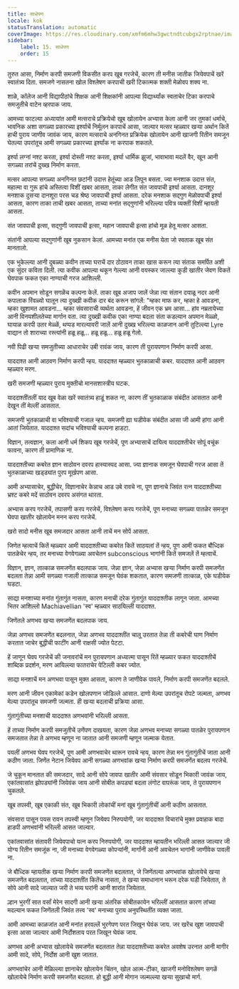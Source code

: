 ```yaml
---
title: साधेपण
locale: kok
statusTranslation: automatic
coverImage: https://res.cloudinary.com/xmfm6mhw3gwctndtcubgx2rptnae/image/upload/v1740337243/small_cover_educacion_fundamental_a051170f1c.webp
sidebar:
    label: 15. साधेपण
    order: 15
---
```

तुरुत आसा, निर्माण करपी समजणी विकसीत करप खूब गरजेचें, कारण ती मनीस जातीक जियेवपाचें खरें स्वातंत्र्य दिता. समजणे नासतना खोल विश्लेषण करपाची खरी टिकात्मक शक्ती मेळोवप शक्य ना.

शाळे, कॉलेज आनी विद्यापीठांचे शिक्षक आनी शिक्षकांनी आपल्या विद्यार्थ्यांक स्वताचेर टिका करपाचे समजुतीचे वाटेन व्हरपाक जाय.

आमच्या फाटल्या अध्यायांत आमी मत्सराचे प्रक्रियेचो खूब खोलायेन अभ्यास केला आनी जर तुमकां धर्माचे, भावनिक अशा सगळ्या प्रकारच्या इर्श्याचें निर्मूलन करपाचें आसा, जाल्यार मत्सर म्हळ्यार खऱ्या अर्थान कितें हाची पुराय जाणीव जावंक जाय, कारण मत्सराचे अनगिनत प्रक्रियेक खोलायेन आनी खाजगी रितीन समजून घेतल्या उपरांतूच आमी सगळ्या प्रकारच्या इर्श्यांक ना करपाक शकतले.

इर्श्या लग्नां नश्ट करता, इर्श्या दोस्ती नश्ट करता, इर्श्या धार्मिक झुजां, भावाभावा मदलें वैर, खून आनी सगळ्या तरांचें दुख्ख निर्माण करता.

मत्सर आपल्या सगळ्या अनगिनत छटांनी उदात्त हेतूंच्या आड लिपून बसता. ज्या मनशाक उदात्त संत, महात्मा वा गुरू हांचे अस्तित्वा विशीं खबर आसता, ताका लेगीत संत जावपाची इर्श्या आसता. दानशूर मनशाक दुसऱ्या दानशूरा परस चड श्रेष्ठ जावपाची इर्श्या आसता. दरेक मनशाक सद्गुण मेळोवपाची इर्श्या आसता, कारण ताका ताची खबर आसता, ताच्या मनांत सद्गुणांनी भरिल्ल्या पवित्र व्यक्तीं विशीं म्हायती आसता.

संत जावपाची इत्सा, सद्गुणी जावपाची इत्सा, महान जावपाची इत्सा हांचो मूळ हेतू मत्सर आसता.

संतांनी आपल्या सद्गुणांनी खूब नुकसान केलां. आमच्या मनांत एक मनीस येता जो स्वताक खूब संत मानतालो.

एक भुकेल्ल्या आनी दुबळ्या कवीन ताच्या घराचें दार ठोठावन ताका खास करून त्या संताक समर्पित अशी एक सुंदर कविता दिली. त्या कवीक आपल्या थकून गेल्ल्या आनी वयस्कर जाल्ल्या कुडी खातीर जेवण विकतें घेवपाक फकत एका नाण्याची गरज आशिल्ली.

कवीन अपमान सोडून सगळेंच कल्पना केलें. ताका खूब अजाप जालें जेन्ना त्या संतान दयाळू नदर आनी कपालाक रिंवळ्यो घालून त्या दुख्खी कवीक दार बंद करून सांगलें: "म्हका माफ कर, म्हका हे आवडना, म्हका खुशामत आवडना... म्हका संवसाराची व्यर्थता आवडना, हें जीवन एक भ्रम आसा... हांव नम्रतायेच्या आनी विनयशीलतेच्या मार्गान वता. त्या दुख्खी कवीक एका नाण्या बदला संता कडल्यान अपमान मेळ्ळो, घायाळ करपी उतर मेळ्ळें, थप्पड मारल्यावरी जालें आनी दुख्ख भरिल्ल्या काळजान आनी तुटिल्ल्या Lyre वाद्यान तो शाराच्या रस्त्यांनी हळू हळू... हळू हळू... हळू हळू गेलो.

नवी पिढी खऱ्या समजुतीच्या आधाराचेर उबी रावंक जाय, कारण ती पुरायपणान निर्माण करपी आसा.

याददाश्त आनी आठवण निर्माण करपी न्हय. याददाश्त म्हळ्यार भुतकाळाची कबर. याददाश्त आनी आठवण म्हळ्यार मरण.

खरी समजणी म्हळ्यार पुराय मुक्तीचो मानसशास्त्रीय घटक.

याददाश्तींतलीं याद खूब वेळा खरें स्वातंत्र्य हाडूं शकत ना, कारण तीं भुतकाळाक संबंदीत आसतात आनी देखून तीं मेल्लीं आसतात.

समजणी भुतकाळाची वा भविश्याची गजाल न्हय. समजणी ह्या घडीयेक संबंदीत आसा जी आमी हांगा आनी आतां जियेतात. याददाश्त सदांच भविश्याची कल्पना हाडटा.

विज्ञान, तत्वज्ञान, कला आनी धर्म शिकप खूब गरजेचें, पूण अभ्यासाचें दायित्व याददाश्तीचेर सोपूं वचूंक फावना, कारण ती प्रामाणिक ना.

याददाश्तीच्या कबरेत ज्ञान साठोवन दवरप हास्यास्पद आसा. ज्या ज्ञानाक समजून घेवपाची गरज आसा तें भुतकाळाच्या खड्ड्यांत पुरप मूर्खपण आसा.

आमी अभ्यासाचेर, बुद्धीचेर, विज्ञानाचेर केन्नाच आड उबे रावचे ना, पूण ज्ञानाचे जिवंत रत्न याददाश्तीच्या भ्रश्ट कबरे मदें साठोवन दवरप असंगत थारता.

अभ्यास करप गरजेचें, तपासणी करप गरजेचें, विश्लेषण करप गरजेचें, पूण मनाच्या सगळ्या पातळेर समजून घेवपा खातीर खोलायेन मनन करप गरजेचें.

खरो सादो मनीस खूब समजदार आसता आनी ताचें मन सोपें आसता.

जिणेत म्हत्वाचें कितें म्हळ्यार आमी याददाश्तीच्या कबरेत कितें साठयलां तें न्हय, पूण आमी फकत बौध्दिक पातळेचेर न्हय, तर मनाच्या वेगवेगळ्या अवचेतन subconscious भागांनी कितें समजलें तें म्हत्वाचें.

विज्ञान, ज्ञान, तात्काळ समजणेंत बदलपाक जाय. जेन्ना ज्ञान, जेन्ना अभ्यास खऱ्या निर्माण करपी समजणेंत बदलता तेन्ना आमी सगळ्या गजाली तात्काळ समजून घेवंक शकतात, कारण समजणी तात्काळ, एके घडीयेक घडटा.

साद्या मनशाच्या मनांत गुंतागुंत नासता, कारण मनाची दरेक गुंतागुंत याददाश्तीक लागून जाता. आमच्या भितर आशिल्लो Machiavellian 'स्व' म्हळ्यार साठयिल्ली याददाश्त.

जिणेंतले अणभव खऱ्या समजणेंत बदलपाक जाय.

जेन्ना अणभव समजणेंत बदलनात, जेन्ना अणभव याददाश्तींत चालू उरतात तेन्ना ती कबरेची घाण निर्माण करतात जाचेर बुद्धीची फाटींग आनी राक्षसी ज्योत पेटटा.

हें जाणून घेवप गरजेचें की जनावरांचें मन पुरायपणान अध्यात्मा पासून रितें म्हळ्यार फकत याददाश्तीचें शाब्दिक प्रदर्शन, मरण आयिल्ल्या फातराचेर पेटिल्ली कबर ज्योत.

साद्या मनशाचें मन अणभवा पासून मुक्त आसता, कारण ते जाणीवेक पावले, निर्माण करपी समजणेंत बदलले.

मरण आनी जीवन एकामेकां कडेन खोलपणान जोडिल्ले आसात. दाणो मेल्या उपरांतूच रोपटे जल्मता, अणभव मेल्या उपरांतूच समजणी जल्मता. ही खऱ्या बदलाची प्रक्रिया आसा.

गुंतागुंतीच्या मनशाची याददाश्त अणभवांनी भरिल्ली आसता.

हें ताच्या निर्माण करपी समजुतीचें उणेंपण दाखयता, कारण जेन्ना अणभव मनाच्या सगळ्या पातळेर पुरायपणान समजतात तेन्ना ते अणभव म्हणून ना जातात आनी समजणी म्हणून जल्माक येतात.

पयलीं अणभव घेवप गरजेचें, पूण आमी अणभवाचेर थारून रावचे न्हय, कारण तेन्ना मन गुंतागुंतीचें जाता आनी कठीण जाता. जिणेंत नेटान जियेवप आनी सगळ्या अणभवांक खऱ्या निर्माण करपी समजणेंत बदलप गरजेचें.

जे चुकून मानतात की समजदार, सादे आनी सोपे जावपा खातीर आमी संवसार सोडून भिकारी जावंक जाय, एकांतवासांत झोपड्यांनी जियेवंक जाय आनी सोबीत कपड्यां बदला लंगोट वापरूंक जाय, ते पुरायपणान चुकतले.

खूब तपस्वी, खूब एकाकी संत, खूब भिकारी लोकांचीं मनां खूब गुंतागुंतीचीं आनी कठीण आसतात.

संवसारा पासून पयस रावन तपस्वी म्हणून जियेवप निरुपयोगी, जर याददाश्त विचारांचे मुक्त प्रवाहाक बादा हाडपी अणभवांनी भरिल्ली आसत जाल्यार.

एकांतवासांत संतावरी जियेवपाचो यत्न करप निरुपयोगी, जर याददाश्त म्हायतीन भरिल्ली आसत जाल्यार जी योग्य रितीन समजूंक ना, जी मनाच्या वेगवेगळ्या कोपऱ्यांनी, मार्गांनी आनी अवचेतन भागांनी जाणीवेक पावली ना.

जे बौध्दिक म्हायतीक खऱ्या निर्माण करपी समजणेंत बदलतात, जे जिणेंतल्या अणभवांक खोलायेचे खऱ्या समजणेंत बदलतात, तांच्या याददाश्तींत कितेंच नासता, ते खऱ्या समाधानान भरून दरेक घडी जियेतात, ते सोपे आनी सादे जाल्यात जरी ते भव्य घरांनी आनी शारांत जियेतात.

ल्हान भुरगीं सात वर्सां मेरेन सादगी आनी खऱ्या अंतरिक सोबीतकायेन भरिल्लीं आसतात कारण तांच्या मदल्यान फकत जिणेंतली जिवंत तत्त्व 'स्व' मनाच्या पुराय अनुपस्थितींत व्यक्त जाता.

आमी आमच्या काळजांत आनी मनांत हरवल्लें भुरगेपण परत जिखून घेवंक जाय. जर खरेंच खुश जावपाची इत्सा आसा जाल्यार आमी निर्दोशताय परत जिखून घेवंक जाय.

अणभव आनी अभ्यास खोलायेचे समजणेंत बदलतात तेन्ना याददाश्तीच्या कबरेत अवशेष उरनात आनी मागीर आमी सादे, सोपे, निर्दोश आनी खुश जातात.

अणभवांचेर आनी मेळिल्ल्या ज्ञानाचेर खोलायेन चिंतन, खोल आत्म-टीका, खाजगी मनोविश्लेषण सगळें खोलायेचे निर्माण करपी समजणेंत बदलता. हो बुद्धी आनी मोगान जल्मल्ल्या खऱ्या सुखाचो मार्ग.

